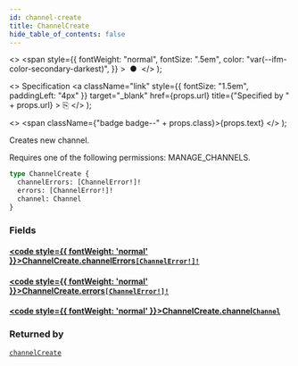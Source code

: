 ```yaml
---
id: channel-create
title: ChannelCreate
hide_table_of_contents: false
---
```


  <>
    <span
      style={{
        fontWeight: "normal",
        fontSize: ".5em",
        color: "var(--ifm-color-secondary-darkest)",
      }}
    >
      &nbsp;●&nbsp;
    </span>
  </>
);

  <>
    Specification
    <a
      className="link"
      style={{ fontSize: "1.5em", paddingLeft: "4px" }}
      target="\_blank"
      href={props.url}
      title={"Specified by " + props.url}
    >
      ⎘
    </a>
  </>
);

  <>
    <span className={"badge badge--" + props.class}>{props.text}</span>
  </>
);

Creates new channel.

Requires one of the following permissions: MANAGE_CHANNELS.

```graphql
type ChannelCreate {
  channelErrors: [ChannelError!]!
  errors: [ChannelError!]!
  channel: Channel
}
```

### Fields

#### [<code style={{ fontWeight: 'normal' }}>ChannelCreate.<b>channelErrors</b></code>](#)<Bullet />[`[ChannelError!]!`](../../api-reference/channels/objects/channel-error) <Badge class="secondary" text="non-null"/> <Badge class="secondary" text="object"/> <Badge class="secondary" text="channels"/>

>

#### [<code style={{ fontWeight: 'normal' }}>ChannelCreate.<b>errors</b></code>](#)<Bullet />[`[ChannelError!]!`](../../api-reference/channels/objects/channel-error) <Badge class="secondary" text="non-null"/> <Badge class="secondary" text="object"/> <Badge class="secondary" text="channels"/>

>

#### [<code style={{ fontWeight: 'normal' }}>ChannelCreate.<b>channel</b></code>](#)<Bullet />[`Channel`](../../api-reference/channels/objects/channel) <Badge class="secondary" text="object"/> <Badge class="secondary" text="channels"/>

>

### Returned by

[`channelCreate`](../../api-reference/channels/mutations/channel-create) <Badge class="secondary" text="mutation"/>
